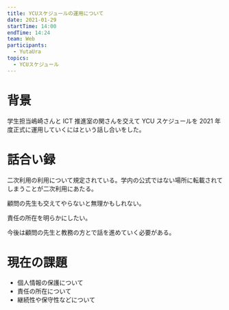```yaml
---
title: YCUスケジュールの運用について
date: 2021-01-29
startTime: 14:00
endTime: 14:24
team: Web
participants:
  - YutaUra
topics:
  - YCUスケジュール
---
```


# 背景

学生担当嶋崎さんと ICT 推進室の関さんを交えて YCU スケジュールを 2021 年度正式に運用していくにはという話し合いをした。

# 話合い録

二次利用の利用について規定されている。学内の公式ではない場所に転載されてしまうことが二次利用にあたる。

顧問の先生も交えてやらないと無理かもしれない。

責任の所在を明らかにしたい。

今後は顧問の先生と教務の方とで話を進めていく必要がある。

# 現在の課題

- 個人情報の保護について
- 責任の所在について
- 継続性や保守性などについて
